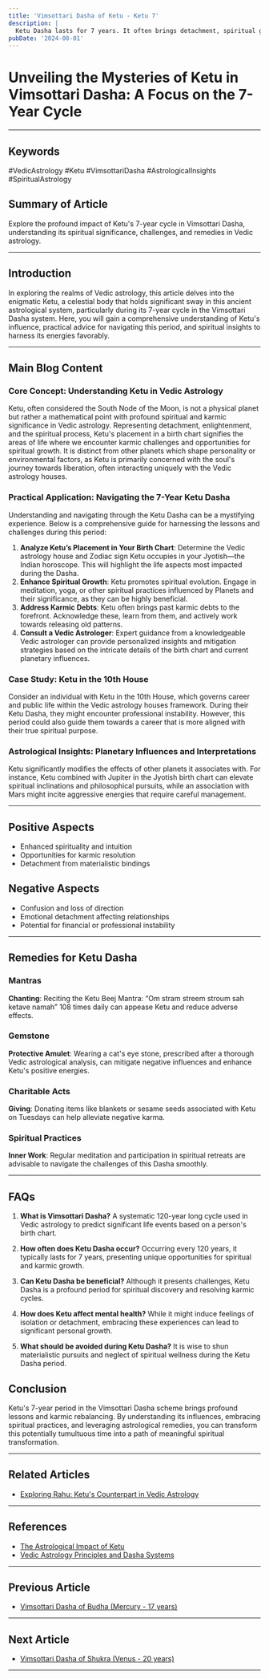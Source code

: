 ```yaml
---
title: 'Vimsottari Dasha of Ketu - Ketu 7'
description: |
  Ketu Dasha lasts for 7 years. It often brings detachment, spiritual growth, and sudden changes.
pubDate: '2024-08-01'
---
```


# Unveiling the Mysteries of Ketu in Vimsottari Dasha: A Focus on the 7-Year Cycle

---

## Keywords
#VedicAstrology #Ketu #VimsottariDasha #AstrologicalInsights #SpiritualAstrology

## Summary of Article
Explore the profound impact of Ketu's 7-year cycle in Vimsottari Dasha, understanding its spiritual significance, challenges, and remedies in Vedic astrology.

---

## Introduction
In exploring the realms of Vedic astrology, this article delves into the enigmatic Ketu, a celestial body that holds significant sway in this ancient astrological system, particularly during its 7-year cycle in the Vimsottari Dasha system. Here, you will gain a comprehensive understanding of Ketu's influence, practical advice for navigating this period, and spiritual insights to harness its energies favorably.

---

## Main Blog Content

### Core Concept: Understanding Ketu in Vedic Astrology
Ketu, often considered the South Node of the Moon, is not a physical planet but rather a mathematical point with profound spiritual and karmic significance in Vedic astrology. Representing detachment, enlightenment, and the spiritual process, Ketu's placement in a birth chart signifies the areas of life where we encounter karmic challenges and opportunities for spiritual growth. It is distinct from other planets which shape personality or environmental factors, as Ketu is primarily concerned with the soul's journey towards liberation, often interacting uniquely with the Vedic astrology houses.

### Practical Application: Navigating the 7-Year Ketu Dasha
Understanding and navigating through the Ketu Dasha can be a mystifying experience. Below is a comprehensive guide for harnessing the lessons and challenges during this period:

1. **Analyze Ketu’s Placement in Your Birth Chart**: Determine the Vedic astrology house and Zodiac sign Ketu occupies in your Jyotish—the Indian horoscope. This will highlight the life aspects most impacted during the Dasha.
2. **Enhance Spiritual Growth**: Ketu promotes spiritual evolution. Engage in meditation, yoga, or other spiritual practices influenced by Planets and their significance, as they can be highly beneficial.
3. **Address Karmic Debts**: Ketu often brings past karmic debts to the forefront. Acknowledge these, learn from them, and actively work towards releasing old patterns.
4. **Consult a Vedic Astrologer**: Expert guidance from a knowledgeable Vedic astrologer can provide personalized insights and mitigation strategies based on the intricate details of the birth chart and current planetary influences.

### Case Study: Ketu in the 10th House
Consider an individual with Ketu in the 10th House, which governs career and public life within the Vedic astrology houses framework. During their Ketu Dasha, they might encounter professional instability. However, this period could also guide them towards a career that is more aligned with their true spiritual purpose.

### Astrological Insights: Planetary Influences and Interpretations
Ketu significantly modifies the effects of other planets it associates with. For instance, Ketu combined with Jupiter in the Jyotish birth chart can elevate spiritual inclinations and philosophical pursuits, while an association with Mars might incite aggressive energies that require careful management.


---

## Positive Aspects
- Enhanced spirituality and intuition
- Opportunities for karmic resolution
- Detachment from materialistic bindings

## Negative Aspects
- Confusion and loss of direction
- Emotional detachment affecting relationships
- Potential for financial or professional instability

---

## Remedies for Ketu Dasha

### Mantras
**Chanting**: Reciting the Ketu Beej Mantra: “Om stram streem stroum sah ketave namah” 108 times daily can appease Ketu and reduce adverse effects.

### Gemstone
**Protective Amulet**: Wearing a cat's eye stone, prescribed after a thorough Vedic astrological analysis, can mitigate negative influences and enhance Ketu's positive energies.

### Charitable Acts
**Giving**: Donating items like blankets or sesame seeds associated with Ketu on Tuesdays can help alleviate negative karma.

### Spiritual Practices
**Inner Work**: Regular meditation and participation in spiritual retreats are advisable to navigate the challenges of this Dasha smoothly.

---

## FAQs

1. **What is Vimsottari Dasha?**
   A systematic 120-year long cycle used in Vedic astrology to predict significant life events based on a person's birth chart.

2. **How often does Ketu Dasha occur?**
   Occurring every 120 years, it typically lasts for 7 years, presenting unique opportunities for spiritual and karmic growth.

3. **Can Ketu Dasha be beneficial?**
   Although it presents challenges, Ketu Dasha is a profound period for spiritual discovery and resolving karmic cycles.

4. **How does Ketu affect mental health?**
   While it might induce feelings of isolation or detachment, embracing these experiences can lead to significant personal growth.

5. **What should be avoided during Ketu Dasha?**
   It is wise to shun materialistic pursuits and neglect of spiritual wellness during the Ketu Dasha period.

## Conclusion
Ketu's 7-year period in the Vimsottari Dasha scheme brings profound lessons and karmic rebalancing. By understanding its influences, embracing spiritual practices, and leveraging astrological remedies, you can transform this potentially tumultuous time into a path of meaningful spiritual transformation.

---

## Related Articles
- [Exploring Rahu: Ketu's Counterpart in Vedic Astrology](link)

---

## References
- [The Astrological Impact of Ketu](https://www.examplewebsite.com)
- [Vedic Astrology Principles and Dasha Systems](https://www.examplewebsite.com)
---

## Previous Article
- [Vimsottari Dasha of Budha (Mercury - 17 years)](/blogs-md/0401_Vimsottari_Dasha/040109_Vimsottari_Dasha_of_Budha_Mercury_17years.mdx)

---

## Next Article
- [Vimsottari Dasha of Shukra (Venus - 20 years)](/blogs-md/0401_Vimsottari_Dasha/040102_Vimsottari_Dasha_of_Shukra_Venus_20years.mdx)

---

